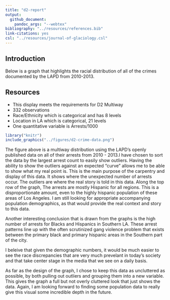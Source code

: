 ```yaml
---
title: "d2-report"
output: 
  github_document:
    pandoc_args: "--webtex"
bibliography: "../resources/references.bib"
link-citations: yes
csl: "../resources/journal-of-glaciology.csl"
---
```


## Introduction

Below is a graph that highlights the racial distribution of all of the crimes documented by the LAPD from 2010-2013. 

## Resources
- This display meets the requirements for D2 Multiway
- 332 observations
- Race/Ethnicity which is categorical and has 8 levels
- Location in LA which is categorical, 21 levels
- One quantitative variable is Arrests/1000



```r
library("knitr")
include_graphics("../figures/d2-crime-data.png")
```

The figure above is a multiway distribution using the LAPD's openly published data on all of their arrests from 2010 - 2013.I have chosen to sort the data by the largest arrest count to easily show outliers. Having the ability to show the outliers against an expected "curve" allows me to be able to show what my real point is. This is the main purpose of the carpentry and display of this data. It shows where the unexpected number of arrests occur. The outliers are where the real story is told in this data. Along the top row of the graph, The arrests are mostly Hispanic for all regions. This is a disproportionate amount, even to the highly hispanic population of these areas of Los Angeles. I am still looking for appropriate accompanying population demographics, as that would provide the real context and story to this data.

Another interesting conclusion that is drawn from the graphs is the high number of arrests for Blacks and Hispanics in Southern LA. These arrest patterns line up with the often scrutinized gang violence problem that exists between the primary black and primary hispanic areas in the Southern part of the city.

I beleive that given the demographic numbers, it would be much easier to see the race discrepancies that are very much prevelant in today's society and that take center stage in the media that we see on a daily basis.

As far as the design of the graph, I chose to keep this data as uncluttered as possible, by both pulling out outliers and grouping them into a new variable. This gives the graph a full but not overly cluttered look that just shows the data. Again, I am looking forward to finding some population data to really give this visual some incredible depth in the future.


